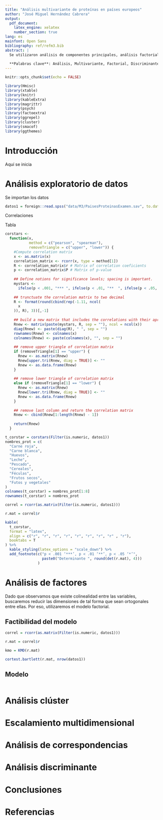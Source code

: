 ```yaml
---
title: "Análisis multivariante de proteínas en países europeos"
author: "José Miguel Hernández Cabrera"
output: 
  pdf_document:
    latex_engine: xelatex
    number_section: true
lang: es
mainfont: Open Sans
bibliography: ref/refm3.bib
abstract: | 
  Se utilizaron análisis de componentes principales, análisis factorial, escalamiento multidimensional y coordenadas principales
  
  **Palabras clave**: Análisis, Multivariante, Factorial, Discriminante, Escalamiento Multidimensional, Coordenadas principales
---
```


```r
knitr::opts_chunk$set(echo = FALSE)

library(Hmisc)
library(xtable)
library(knitr)
library(kableExtra)
library(magrittr)
library(psych)
library(factoextra)
library(ggrepel)
library(cluster)
library(smacof)
library(ggthemes)
```

# Introducción

Aquí se inicia

# Análisis exploratorio de datos

Se importan los datos

```r
datos1 = foreign::read.spss("data/M3/PaisesProteinasExamen.sav", to.data.frame = T)
```

Correlaciones

Tabla

```r
corstars <-
  function(x,
           method = c("pearson", "spearman"),
           removeTriangle = c("upper", "lower")) {
    #Compute correlation matrix
    x <- as.matrix(x)
    correlation_matrix <- rcorr(x, type = method[1])
    R <- correlation_matrix$r # Matrix of correlation coeficients
    p <- correlation_matrix$P # Matrix of p-value
    
    ## Define notions for significance levels; spacing is important.
    mystars <-
      ifelse(p < .001, "*** ", ifelse(p < .01, "**  ", ifelse(p < .05, "*   ", "    ")))
    
    ## trunctuate the correlation matrix to two decimal
    R <- format(round(cbind(rep(-1.11, ncol(
      x
    )), R), 3))[,-1]
    
    ## build a new matrix that includes the correlations with their apropriate stars
    Rnew <- matrix(paste(mystars, R, sep = ""), ncol = ncol(x))
    diag(Rnew) <- paste(diag(R), " ", sep = "")
    rownames(Rnew) <- colnames(x)
    colnames(Rnew) <- paste(colnames(x), "", sep = "")
    
    ## remove upper triangle of correlation matrix
    if (removeTriangle[1] == "upper") {
      Rnew <- as.matrix(Rnew)
      Rnew[upper.tri(Rnew, diag = TRUE)] <- ""
      Rnew <- as.data.frame(Rnew)
    }
    
    ## remove lower triangle of correlation matrix
    else if (removeTriangle[1] == "lower") {
      Rnew <- as.matrix(Rnew)
      Rnew[lower.tri(Rnew, diag = TRUE)] <- ""
      Rnew <- as.data.frame(Rnew)
    }
    
    ## remove last column and return the correlation matrix
    Rnew <- cbind(Rnew[1:length(Rnew) - 1])
    
    return(Rnew)
  } 

t_corstar = corstars(Filter(is.numeric, datos1))
nombres_prot = c(
  "Carne roja",
  "Carne blanca",
  "Huevos",
  "Leche",
  "Pescado",
  "Cereales",
  "Féculas",
  "Frutos secos",
  "Futos y vegetales"
)
colnames(t_corstar) = nombres_prot[1:8]
rownames(t_corstar) = nombres_prot

correl = rcorr(as.matrix(Filter(is.numeric, datos1)))

r.mat = correl$r

kable(
  t_corstar,
  format = "latex",
  align = c("r", "r", "r", "r", "r", "r", "r", "r" , "r"),
  booktabs = T
) %>%
  kable_styling(latex_options = "scale_down") %>% 
  add_footnote(c("p < .001 ‘***’, p < .01 ‘**’, p < .05 ‘*’",
                 paste0("Determinante ", round(det(r.mat), 4)))
               )
```

# Análisis de factores

Dado que observamos que existe colinealidad entre las variables, buscaremos reducir las dimensiones de tal forma que sean ortogonales entre ellas. Por eso, utilizaremos el modelo factorial.

## Factibilidad del modelo

```r
correl = rcorr(as.matrix(Filter(is.numeric, datos1)))

r.mat = correl$r

kmo = KMO(r.mat)

cortest.bartlett(r.mat, nrow(datos1))
```

## Modelo

```r

```

# Análisis clúster

# Escalamiento multidimensional

# Análisis de correspondencias

# Análisis discriminante

# Conclusiones

# Referencias

